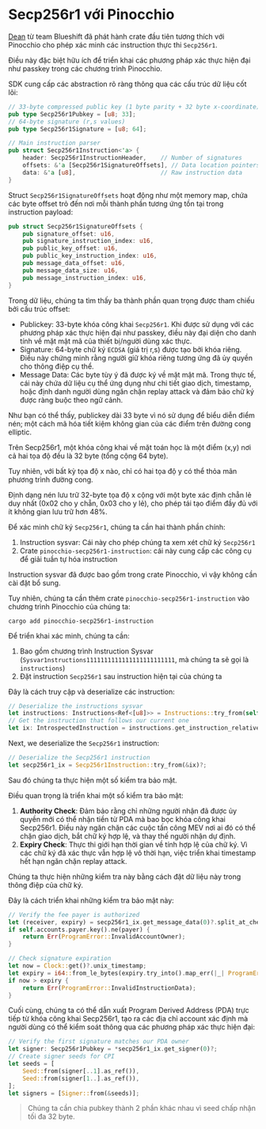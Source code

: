 
# Secp256r1 với Pinocchio

[Dean](https://x.com/deanmlittle) từ team Blueshift đã phát hành crate đầu tiên tương thích với Pinocchio cho phép xác minh các instruction thực thi `Secp256r1`.

Điều này đặc biệt hữu ích để triển khai các phương pháp xác thực hiện đại như passkey trong các chương trình Pinocchio.

<ArticleSection name="Giới thiệu" id="introduction" level="h2" />

SDK cung cấp các abstraction rõ ràng thông qua các cấu trúc dữ liệu cốt lõi:

```rust
// 33-byte compressed public key (1 byte parity + 32 byte x-coordinate)
pub type Secp256r1Pubkey = [u8; 33];
// 64-byte signature (r,s values)
pub type Secp256r1Signature = [u8; 64];

// Main instruction parser
pub struct Secp256r1Instruction<'a> {
    header: Secp256r1InstructionHeader,    // Number of signatures
    offsets: &'a [Secp256r1SignatureOffsets], // Data location pointers
    data: &'a [u8],                        // Raw instruction data
}
```

Struct `Secp256r1SignatureOffsets` hoạt động như một memory map, chứa các byte offset trỏ đến nơi mỗi thành phần tương ứng tồn tại trong instruction payload:

```rust
pub struct Secp256r1SignatureOffsets {
    pub signature_offset: u16,
    pub signature_instruction_index: u16,
    pub public_key_offset: u16,
    pub public_key_instruction_index: u16,
    pub message_data_offset: u16,
    pub message_data_size: u16,
    pub message_instruction_index: u16,
}
```

Trong dữ liệu, chúng ta tìm thấy ba thành phần quan trọng được tham chiếu bởi cấu trúc offset:
- Publickey: 33-byte khóa công khai `Secp256r1`. Khi được sử dụng với các phương pháp xác thực hiện đại như passkey, điều này đại diện cho danh tính về mặt mật mã của thiết bị/người dùng xác thực.
- Signature: 64-byte  chữ ký `ECDSA` (giá trị r,s) được tạo bởi khóa riêng. Điều này chứng minh rằng người giữ khóa riêng tương ứng đã ủy quyền cho thông điệp cụ thể.
- Message Data: Các byte tùy ý đã được ký về mặt mật mã. Trong thực tế, cái này chứa dữ liệu cụ thể ứng dụng như chi tiết giao dịch, timestamp, hoặc định danh người dùng ngăn chặn replay attack và đảm bảo chữ ký được ràng buộc theo ngữ cảnh.

Như bạn có thể thấy, publickey dài 33 byte vì nó sử dụng để biểu diễn điểm nén; một cách mã hóa tiết kiệm không gian của các điểm trên đường cong elliptic.

Trên Secp256r1, một khóa công khai về mặt toán học là một điểm (x,y) nơi cả hai tọa độ đều là 32 byte (tổng cộng 64 byte).

Tuy nhiên, với bất kỳ tọa độ x nào, chỉ có hai tọa độ y có thể thỏa mãn phương trình đường cong.

Định dạng nén lưu trữ 32-byte tọa độ x  cộng với một byte xác định chẵn lẻ duy nhất (0x02 cho y chẵn, 0x03 cho y lẻ), cho phép tái tạo điểm đầy đủ với ít không gian lưu trữ hơn 48%.

<ArticleSection name="Triển khai" id="implementation" level="h2" />

Để xác minh chữ ký `Secp256r1`, chúng ta cần hai thành phần chính:
1. Instruction sysvar: Cái này cho phép chúng ta xem xét chữ ký `Secp256r1`
2. Crate `pinocchio-secp256r1-instruction`: cái này cung cấp các công cụ để giải tuần tự hóa instruction

Instruction sysvar đã được bao gồm trong crate Pinocchio, vì vậy không cần cài đặt bổ sung.

Tuy nhiên, chúng ta cần thêm crate `pinocchio-secp256r1-instruction` vào chương trình Pinocchio của chúng ta:

```
cargo add pinocchio-secp256r1-instruction
```

Để triển khai xác minh, chúng ta cần:
1. Bao gồm chương trình Instruction Sysvar (`Sysvar1nstructions1111111111111111111111111`, mà chúng ta sẽ gọi là `instructions`)
2. Đặt instruction `Secp256r1` sau instruction hiện tại của chúng ta

Đây là cách truy cập và deserialize các instruction:

```rust
// Deserialize the instructions sysvar
let instructions: Instructions<Ref<[u8]>> = Instructions::try_from(self.accounts.instructions)?;
// Get the instruction that follows our current one
let ix: IntrospectedInstruction = instructions.get_instruction_relative(1)?;
```

Next, we deserialize the `Secp256r1` instruction:

```rust
// Deserialize the Secp256r1 instruction
let secp256r1_ix = Secp256r1Instruction::try_from(&ix)?;
```

Sau đó chúng ta thực hiện một số kiểm tra bảo mật.

Điều quan trọng là triển khai một số kiểm tra bảo mật:
1. **Authority Check**: Đảm bảo rằng chỉ những người nhận đã được ủy quyền mới có thể nhận tiền từ PDA mà bao bọc khóa công khai Secp256r1. Điều này ngăn chặn các cuộc tấn công MEV nơi ai đó có thể chặn giao dịch, bắt chữ ký hợp lệ, và thay thế người nhận dự định.
2. **Expiry Check**: Thực thi giới hạn thời gian về tính hợp lệ của chữ ký. Vì các chữ ký đã xác thực vẫn hợp lệ vô thời hạn, việc triển khai timestamp hết hạn ngăn chặn replay attack.

Chúng ta thực hiện những kiểm tra này bằng cách đặt dữ liệu này trong thông điệp của chữ ký.

Đây là cách triển khai những kiểm tra bảo mật này:

```rust
// Verify the fee payer is authorized
let (receiver, expiry) = secp256r1_ix.get_message_data(0)?.split_at_checked(32).ok_or(ProgramError::InvalidInstructionData)?;
if self.accounts.payer.key().ne(payer) {
    return Err(ProgramError::InvalidAccountOwner);
}

// Check signature expiration
let now = Clock::get()?.unix_timestamp;
let expiry = i64::from_le_bytes(expiry.try_into().map_err(|_| ProgramError::InvalidInstructionData)?);
if now > expiry {
    return Err(ProgramError::InvalidInstructionData);
}
```

Cuối cùng, chúng ta có thể dẫn xuất Program Derived Address (PDA) trực tiếp từ khóa công khai Secp256r1, tạo ra các địa chỉ account xác định mà người dùng có thể kiểm soát thông qua các phương pháp xác thực hiện đại:

```rust
// Verify the first signature matches our PDA owner
let signer: Secp256r1Pubkey = *secp256r1_ix.get_signer(0)?;
// Create signer seeds for CPI
let seeds = [
    Seed::from(signer[..1].as_ref()),
    Seed::from(signer[1..].as_ref()),
];
let signers = [Signer::from(&seeds)];
```

> Chúng ta cần chia pubkey thành 2 phần khác nhau vì seed chấp nhận tối đa 32 byte.
